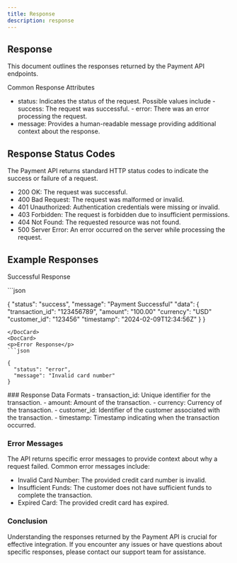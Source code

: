 ```yaml
---
title: Response
description: response
---
```


## Response

This document outlines the responses returned by the Payment API endpoints.

Common Response Attributes
- status: Indicates the status of the request. Possible values include
              -  success: The request was successful.
              - error: There was an error processing the request.
- message: Provides a human-readable message providing additional context about the response.


## Response Status Codes

The Payment API returns standard HTTP status codes to indicate the success or failure of a request.

- 200 OK: The request was successful.
- 400 Bad Request: The request was malformed or invalid.
- 401 Unauthorized: Authentication credentials were missing or invalid.
- 403 Forbidden: The request is forbidden due to insufficient permissions.
- 404 Not Found: The requested resource was not found.
- 500 Server Error: An error occurred on the server while processing the request.

## Example Responses

<DocCards>
<DocCard>
<p>Successful Response</p>
```json

{
  "status": "success",
  "message": "Payment Successful"
  "data": {
   "transaction_id": "123456789",
    "amount": "100.00"
    "currency": "USD"
    "customer_id": "123456"
    "timestamp": "2024-02-09T12:34:56Z"
   }
}
```
</DocCard>
<DocCard>
<p>Error Response</p>
```json

{
  "status": "error",
  "message": "Invalid card number"
}
```
</DocCard>
</DocCards>
### Response Data Formats
- transaction_id: Unique identifier for the transaction.
- amount: Amount of the transaction.
- currency: Currency of the transaction.
- customer_id: Identifier of the customer associated with the transaction.
- timestamp: Timestamp indicating when the transaction occurred.

### Error Messages

The API returns specific error messages to provide context about why a request failed. Common error messages include:
- Invalid Card Number: The provided credit card number is invalid.
- Insufficient Funds: The customer does not have sufficient funds to complete the transaction.
- Expired Card: The provided credit card has expired.

### Conclusion

Understanding the responses returned by the Payment API is crucial for effective integration. If you encounter any issues or have questions about specific responses, please contact our support team for assistance.

<DocsFooter/>

